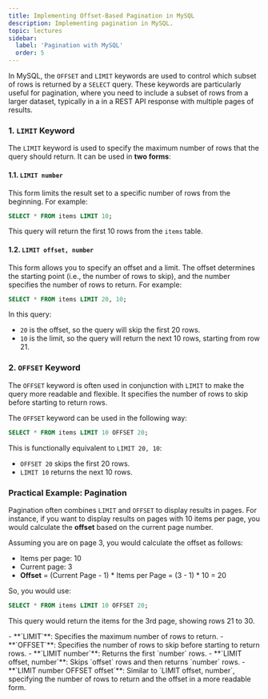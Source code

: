```yaml
---
title: Implementing Offset-Based Pagination in MySQL
description: Implementing pagination in MySQL.
topic: lectures
sidebar:
  label: 'Pagination with MySQL'
  order: 5
---
```



In MySQL, the `OFFSET` and `LIMIT` keywords are used to control which subset of rows is returned by a `SELECT` query. These keywords are particularly useful for pagination, where you need to include a subset of rows from a larger dataset, typically in a in a REST API response with multiple pages of results. 

### 1. `LIMIT` Keyword

The `LIMIT` keyword is used to specify the maximum number of rows that the query should return. It can be used in **two forms**:

#### 1.1. `LIMIT number`

This form limits the result set to a specific number of rows from the beginning. For example:

```sql
SELECT * FROM items LIMIT 10;
```

This query will return the first 10 rows from the `items` table.

#### 1.2. `LIMIT offset, number`

This form allows you to specify an offset and a limit. The offset determines the starting point (i.e., the number of rows to skip), and the number specifies the number of rows to return. For example:

```sql
SELECT * FROM items LIMIT 20, 10;
```

In this query:
- `20` is the offset, so the query will skip the first 20 rows.
- `10` is the limit, so the query will return the next 10 rows, starting from row 21.

### 2. `OFFSET` Keyword

The `OFFSET` keyword is often used in conjunction with `LIMIT` to make the query more readable and flexible. It specifies the number of rows to skip before starting to return rows.

The `OFFSET` keyword can be used in the following way:

```sql
SELECT * FROM items LIMIT 10 OFFSET 20;
```

This is functionally equivalent to `LIMIT 20, 10`:

- `OFFSET 20` skips the first 20 rows.
- `LIMIT 10` returns the next 10 rows.

### Practical Example: Pagination

Pagination often combines `LIMIT` and `OFFSET` to display results in pages. For instance, if you want to display results on pages with 10 items per page, you would calculate the **offset** based on the current page number.

Assuming you are on page 3, you would calculate the offset as follows:

- Items per page: 10
- Current page: 3
- **Offset** = (Current Page - 1) * Items per Page = (3 - 1) * 10 = 20

So, you would use:

```sql
SELECT * FROM items LIMIT 10 OFFSET 20;
```

This query would return the items for the 3rd page, showing rows 21 to 30.

<Aside type="tip" title="Summary">
- **`LIMIT`**: Specifies the maximum number of rows to return.
- **`OFFSET`**: Specifies the number of rows to skip before starting to return rows.
- **`LIMIT number`**: Returns the first `number` rows.
- **`LIMIT offset, number`**: Skips `offset` rows and then returns `number` rows.
- **`LIMIT number OFFSET offset`**: Similar to `LIMIT offset, number`, specifying the number of rows to return and the offset in a more readable form.
</Aside>
